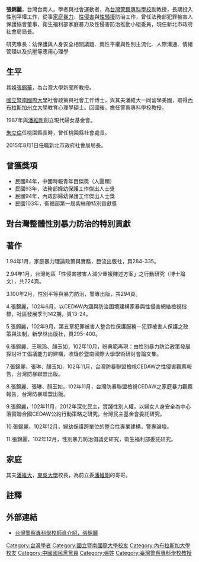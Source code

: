 {{Infobox_officeholder
| name = 張錦麗
| image name = 
| width = 
| now2 =  學者與社會運動者
| office       = [[File:New_Taipei_City_Government_Logo.svg|20px]] [[新北市政府|新北市政府社會局]]局長
| predecessor=[[李麗圳|李麗圳]]
| term_start   =2015年7月31日
| term_end     = 
| period = 
| Sex = 女 
| nationality = {{ROC}}
| Native place = 
| date of birth = -
| party = {{Kmt|19px}}
| place of birth = {{TWN}}[[台南|台南]]
| spouse = [[潘維大|潘維大]]
| educate = 
* 美國內布拉斯加州立大學教育與心理輔導碩士
*[[國立暨南國際大學|國立暨南國際大學]]社會政策與社會工作博士
| past = 
* [[臺灣警察專科學校|臺灣警察專科學校]]專任副教授（應用心理學、性別與暴力防治等課程）
*[[國立臺北大學|國立臺北大學]]社工系兼任副教授（家庭暴力防治）
*行政院婦權會委員
*法務部犯罪被害人保護協會董事
*內政部性別平等專案小組委員
*台北市政府顧問
*新北市政府顧問
*桃園社會處長
*現代婦女基金會執行長
| work =
*家庭暴力理論政策與實務
*「性侵害被害人減少重複陳述方案」之倡導與評估研究
*性別平等與暴力防治
*CEDAW內涵與防治困境建構家暴與性侵害網路檢視指標
*第五章犯罪被害人整合性保護服務－犯罪被害人保護之政策與法制
*盼典範再現：由性別暴力防治政策發展探討社工倡議能力的建構
*台灣防暴聯盟檢視CEDAW之性侵害觀察報告
*台灣防暴聯盟檢視CEDAW之家庭暴力觀察報告
*實踐性別人權，以婦女人身安全為中心落實聯合國CEDAW公約行動策略之研究
*婦幼保護跨單位的整合性專業建構
*性別暴力防治倡議史研究
}}

'''張錦麗'''，台灣台南人，學者與社會運動者，為[[台灣警察專科學校|台灣警察專科學校]]副教授，長期投入性別平權工作，從事[[家庭暴力|家庭暴力]]、[[性侵害|性侵害]]與[[性騷擾|性騷擾]]防治工作，曾任法務部犯罪被害人保護協會董事，衛生福利部家庭暴力及性侵害防治推動小組委員，現任新北市政府社會局局長。

研究專長：幼保護與人身安全相關議題、兩性平權與性別主流化、人際溝通、情緒管理以及抗壓等應用心理學

==生平==
其姐[[張錦華|張錦華]]，為台灣大學新聞所教授。

[[國立暨南國際大學|國立暨南國際大學]]社會政策與社會工作博士，與其夫潘維大一同留學美國，取得[[内布拉斯加大学|內布拉斯加州立大學]]教育心理學碩士。回國後，擔任警察專科學校教授。

1987年與[[潘維剛|潘維剛]]創立現代婦女基金會。

[[朱立倫|朱立倫]]任桃園縣長時，曾任桃園縣社會處長。

2015年8月1日任職新北市政府社會局局長。

==曾獲獎項==
*民國84年，中國時報青年百傑奬（人團類）
*民國93年，法務部婦幼保護工作傑出人士獎
*民國94年，內政部婦幼保護工作傑出人士獎
*民國103年，衛福部第一屆紫絲帶特別貢獻獎

==對台灣整體性別暴力防治的特別貢獻==

==著作==
1.94年1月，家庭暴力理論政策與實務，巨流出版社，頁284-335。

2.94年1月，台灣地區「性侵害被害人減少重複陳述方案」之行動研究（博士論文），共224頁。

3.100年2月，性別平等與暴力防治，警專出版，共294頁。

4.張錦麗，102年6月，以CEDAW內涵與防治困境建構家暴與性侵害網絡檢視指標，社區發展季刊142期，頁13-24。

5.張錦麗，102年9月，第五章犯罪被害人整合性保護服務－犯罪被害人保護之政策與法制，新學林出版社，頁295-400。

6.張錦麗、王珮玲、顏玉如，102年10月，盼典範再現：由性別暴力防治政策發展探討社工倡議能力的建構，收錄於暨南國際大學學術研討會論文集。

7.張錦麗、張琳、顏玉如，102年11月，台灣防暴聯盟檢視CEDAW之性侵害觀察報告，台灣防暴聯盟出版。 

8.張錦麗、張琳、顏玉如，102年11月，台灣防暴聯盟檢視CEDAW之家庭暴力觀察報告，台灣防暴聯盟出版。 
 
9.張錦麗，102年11月，2012年深化民主，實踐性別人權，以婦女人身安全為中心落實聯合國CEDAW公約行動策略之研究，台灣民主基金會委託研究。

10.張錦麗，102年12月，婦幼保護跨單位的整合性專業建構，警專論壇。

11.張錦麗，102年12月，性別暴力防治倡議史研究，衛生福利部委託研究。

==家庭==
其夫[[潘維大|潘維大]]，[[東吳大學|東吳大學]]校長，為前立委[[潘維剛|潘維剛]]的哥哥。

==註釋==
{{reflist}}

==外部連結==
*[https://web.archive.org/web/20141110075833/http://department.tpa.edu.tw/crime/t-%E5%BC%B5%E9%8C%A6%E9%BA%97.htm 台灣警察專科學校師資介紹，張錦麗]

{{DEFAULTSORT: Chang}}
[[Category:台灣學者|Category:台灣學者]]
[[Category:國立暨南國際大學校友|Category:國立暨南國際大學校友]]
[[Category:內布拉斯加大學校友|Category:內布拉斯加大學校友]]
[[Category:中國國民黨黨員|Category:中國國民黨黨員]]
[[Category:張姓|Category:張姓]]
[[Category:臺灣警察專科學校教授|Category:臺灣警察專科學校教授]]